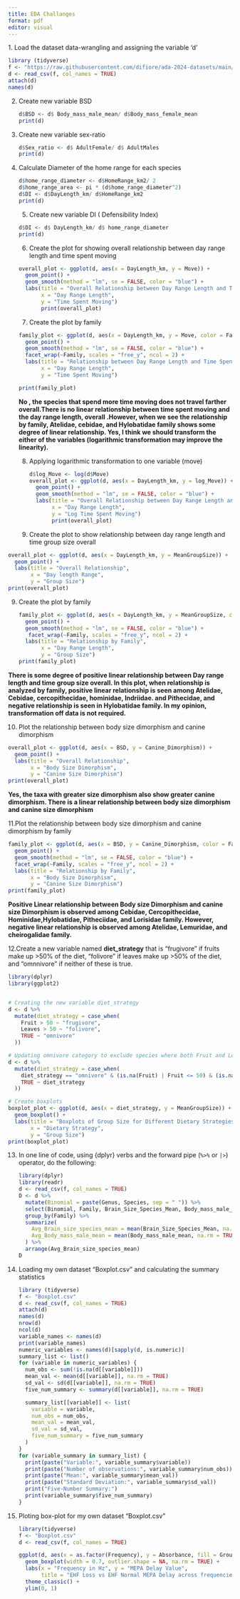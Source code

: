 ```yaml
---
title: EDA Challanges
format: pdf
editor: visual
---
```


1\. Load the dataset data-wrangling and assigning the variable 'd'

```r
library (tidyverse)
f <- "https://raw.githubusercontent.com/difiore/ada-2024-datasets/main/data-wrangling.csv"
d <- read_csv(f, col_names = TRUE)
attach(d)
names(d)
```

2.  Create new variable BSD

    ```r
    d$BSD <- d$ Body_mass_male_mean/ d$Body_mass_female_mean
    print(d)

    ```

3.  Create new variable sex-ratio

    ```r
    d$Sex_ratio <- d$ AdultFemale/ d$ AdultMales
    print(d)

    ```

4.  Calculate Diameter of the home range for each species

    ```r
    d$home_range_diameter <- d$HomeRange_km2/ 2
    d$home_range_area <- pi * (d$home_range_diameter^2)
    d$DI <- d$DayLength_km/ d$HomeRange_km2
    print(d)
    ```

    5.  Create new variable DI ( Defensibility Index)

    ```r
    d$DI <- d$ DayLength_km/ d$ home_range_diameter
    print(d)
    ```

    6.  Create the plot for showing overall relationship between day range length and time spent moving

    ```r
    overall_plot <- ggplot(d, aes(x = DayLength_km, y = Move)) +
      geom_point() +
      geom_smooth(method = "lm", se = FALSE, color = "blue") +
      labs(title = "Overall Relationship between Day Range Length and Time Spent Moving",
           x = "Day Range Length",
           y = "Time Spent Moving")
           print(overall_plot)
    ```

    7.  Create the plot by family

    ```r
    family_plot <- ggplot(d, aes(x = DayLength_km, y = Move, color = Family)) +
      geom_point() +
      geom_smooth(method = "lm", se = FALSE, color = "blue") +
      facet_wrap(~Family, scales = "free_y", ncol = 2) +
      labs(title = "Relationship between Day Range Length and Time Spent Moving by Primate Family",
           x = "Day Range Length",
           y = "Time Spent Moving")

    print(family_plot)
    ```

    **No , the species that spend more time moving does not travel farther overall.There is no linear relationship between time spent moving and the day range length, overall .However, when we see the relationship by family, Atelidae, cebidae, and Hylobatidae family shows some degree of linear relationship. Yes, I think we should transform the either of the variables (logarithmic transformation may improve the linearity).**

    8.  Applying logarithmic transformation to one variable (move)

        ```r
        d$log_Move <- log(d$Move)
        overall_plot <- ggplot(d, aes(x = DayLength_km, y = log_Move)) +
          geom_point() +
          geom_smooth(method = "lm", se = FALSE, color = "blue") +
          labs(title = "Overall Relationship between Day Range Length and Time Spent Moving",
               x = "Day Range Length",
               y = "Log Time Spent Moving")
               print(overall_plot)
        ```

    9.  Create the plot to show relationship between day range length and time group size overall

```r
overall_plot <- ggplot(d, aes(x = DayLength_km, y = MeanGroupSize)) +
  geom_point() +
  labs(title = "Overall Relationship",
       x = "Day length Range",
       y = "Group Size")
print(overall_plot)

```

9.  Create the plot by family

    ```r
    family_plot <- ggplot(d, aes(x = DayLength_km, y = MeanGroupSize, color = Family)) +
      geom_point() +
      geom_smooth(method = "lm", se = FALSE, color = "blue") +
       facet_wrap(~Family, scales = "free_y", ncol = 2) +
      labs(title = "Relationship by Family",
           x = "Day Range Length",
           y = "Group Size")
    print(family_plot)
    ```

**There is some degree of positive linear relationship between Day range length and time group size overall. In this plot, when relationship is analyzed by family, positive linear relationship is seen among Atelidae, Cebidae, cercopithecidae, hominidae, Indriidae. and Pithecidae, and negative relationship is seen in Hylobatidae family. In my opinion, transformation off data is not required.**

10. Plot the relationship between body size dimorphism and canine dimorphism

```r
overall_plot <- ggplot(d, aes(x = BSD, y = Canine_Dimorphism)) +
  geom_point() +
  labs(title = "Overall Relationship",
       x = "Body Size Dimorphism",
       y = "Canine Size Dimorphism")
print(overall_plot)
```

**Yes, the taxa with greater size dimorphism also show greater canine dimorphism. There is a linear relationship between body size dimorphism and canine size dimorphism**

11.Plot the relationship between body size dimorphism and canine dimorphism by family

```r

family_plot <- ggplot(d, aes(x = BSD, y = Canine_Dimorphism, color = Family)) +
  geom_point() +
  geom_smooth(method = "lm", se = FALSE, color = "blue") +
  facet_wrap(~Family, scales = "free_y", ncol = 2) +
  labs(title = "Relationship by Family",
       x = "Body Size Dimorphism",
       y = "Canine Size Dimorphism")
print(family_plot)
```

**Positive Linear relationship between Body size Dimorphism and canine size Dimorphism is observed among Cebidae, Cercopithecidae, Hominidae,Hylobatidae, Pitheciidae, and Lorisidae family. However, negative linear relationship is observed among Atelidae, Lemuridae, and cheirogalidae family.**

12.Create a new variable named **diet_strategy** that is “frugivore” if fruits make up \>50% of the diet, “folivore” if leaves make up \>50% of the diet, and “omnnivore” if neither of these is true.

```r
library(dplyr)
library(ggplot2)


# Creating the new variable diet_strategy
d <- d %>%
  mutate(diet_strategy = case_when(
    Fruit > 50 ~ "frugivore",
    Leaves > 50 ~ "folivore",
    TRUE ~ "omnivore"
  ))

# Updating omnivore category to exclude species where both Fruit and Leaves > 50%
d <- d %>%
  mutate(diet_strategy = case_when(
    diet_strategy == "omnivore" & (is.na(Fruit) | Fruit <= 50) & (is.na(Leaves) | Leaves <= 50) ~ "omnivore",
    TRUE ~ diet_strategy
  ))

# Create boxplots
boxplot_plot <- ggplot(d, aes(x = diet_strategy, y = MeanGroupSize)) +
  geom_boxplot() +
  labs(title = "Boxplots of Group Size for Different Dietary Strategies",
       x = "Dietary Strategy",
       y = "Group Size")
print(boxplot_plot)
```

13. In one line of code, using {dplyr} verbs and the forward pipe (`%>%` or `|>`) operator, do the following:

    ```r
    library(dplyr)
    library(readr)
    d <- read_csv(f, col_names = TRUE)
    D <- d %>%
      mutate(Binomial = paste(Genus, Species, sep = " ")) %>%
      select(Binomial, Family, Brain_Size_Species_Mean, Body_mass_male_mean) %>%
      group_by(Family) %>%
      summarize(
        Avg_Brain_size_species_mean = mean(Brain_Size_Species_Mean, na.rm = TRUE),
        Avg_Body_mass_male_mean = mean(Body_mass_male_mean, na.rm = TRUE)
      ) %>%
      arrange(Avg_Brain_size_species_mean)
    D
    ```

```{=html}
<!-- -->
```
14. Loading my own dataset "Boxplot.csv" and calculating the summary statistics

    ```r
    library (tidyverse)
    f <- "Boxplot.csv"
    d <- read_csv(f, col_names = TRUE)
    attach(d)
    names(d)
    nrow(d)
    ncol(d)
    variable_names <- names(d)
    print(variable_names)
    numeric_variables <- names(d)[sapply(d, is.numeric)]
    summary_list <- list()
    for (variable in numeric_variables) {
      num_obs <- sum(!is.na(d[[variable]]))
      mean_val <- mean(d[[variable]], na.rm = TRUE)
      sd_val <- sd(d[[variable]], na.rm = TRUE)
      five_num_summary <- summary(d[[variable]], na.rm = TRUE)
      
      summary_list[[variable]] <- list(
        variable = variable,
        num_obs = num_obs,
        mean_val = mean_val,
        sd_val = sd_val,
        five_num_summary = five_num_summary
      )
    }
    for (variable_summary in summary_list) {
      print(paste("Variable:", variable_summary$variable))
      print(paste("Number of observations:", variable_summary$num_obs))
      print(paste("Mean:", variable_summary$mean_val))
      print(paste("Standard Deviation:", variable_summary$sd_val))
      print("Five-Number Summary:")
      print(variable_summary$five_num_summary)
    }

    ```

15. Ploting box-plot for my own dataset "Boxplot.csv"

    ```r
    library(tidyverse)
    f <- "Boxplot.csv"
    d <- read_csv(f, col_names = TRUE)

    ggplot(d, aes(x = as.factor(Frequency), y = Absorbance, fill = Group)) +
      geom_boxplot(width = 0.7, outlier.shape = NA, na.rm = TRUE) +
      labs(x = "Frequency in Hz", y = "MEPA Delay Value", 
           title = "EHF Loss vs EHF Normal MEPA Delay across frequencies") +
      theme_classic() +
      ylim(0, 1)
    ```
